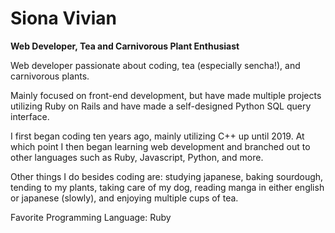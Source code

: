 # Siona Vivian

**Web Developer, Tea and Carnivorous Plant Enthusiast**

Web developer passionate about coding, tea (especially sencha!), and carnivorous plants.

Mainly focused on front-end development, but have made multiple projects utilizing Ruby on Rails and have made a self-designed Python SQL query interface.

I first began coding ten years ago, mainly utilizing C++ up until 2019. At which point I then began learning web development and branched out to other languages such as Ruby, Javascript, Python, and more.

Other things I do besides coding are: studying japanese, baking sourdough, tending to my plants, taking care of my dog, reading manga in either english or japanese (slowly), and enjoying multiple cups of tea.

Favorite Programming Language: Ruby
